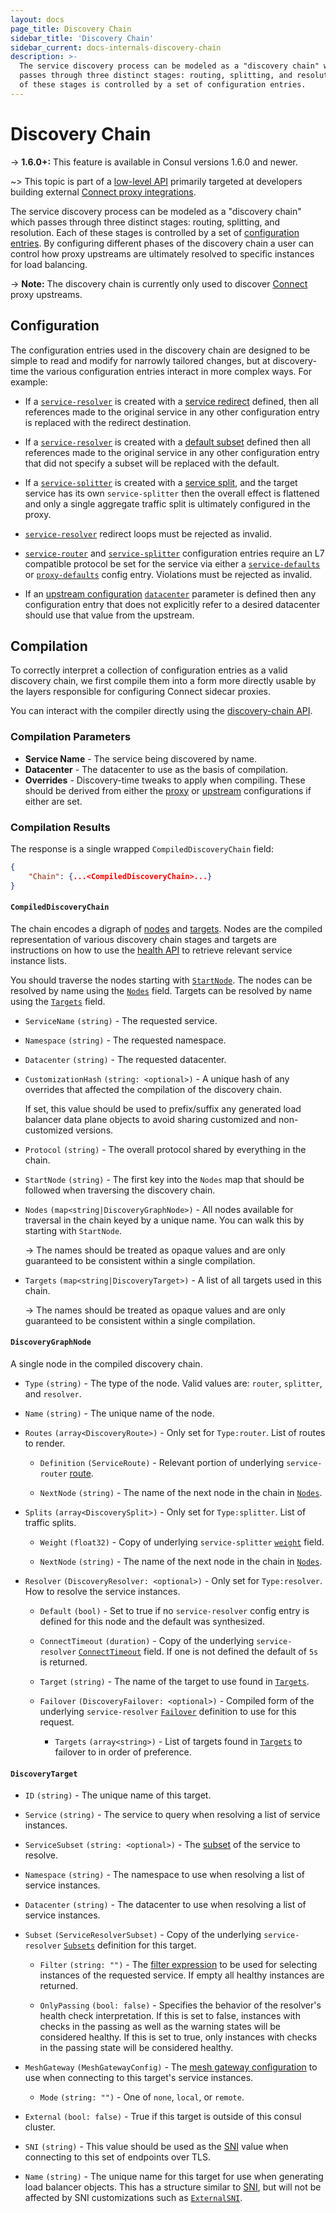 ```yaml
---
layout: docs
page_title: Discovery Chain
sidebar_title: 'Discovery Chain'
sidebar_current: docs-internals-discovery-chain
description: >-
  The service discovery process can be modeled as a "discovery chain" which
  passes through three distinct stages: routing, splitting, and resolution. Each
  of these stages is controlled by a set of configuration entries.
---
```


# Discovery Chain

-> **1.6.0+:** This feature is available in Consul versions 1.6.0 and newer.

~> This topic is part of a [low-level API](/api/discovery-chain.html)
primarily targeted at developers building external [Connect proxy
integrations](/docs/connect/proxies/integrate.html).

The service discovery process can be modeled as a "discovery chain" which
passes through three distinct stages: routing, splitting, and resolution. Each
of these stages is controlled by a set of [configuration
entries](/docs/agent/config_entries.html). By configuring different phases of
the discovery chain a user can control how proxy upstreams are ultimately
resolved to specific instances for load balancing.

-> **Note:** The discovery chain is currently only used to discover
[Connect](/docs/connect) proxy upstreams.

## Configuration

The configuration entries used in the discovery chain are designed to be simple
to read and modify for narrowly tailored changes, but at discovery-time the
various configuration entries interact in more complex ways. For example:

- If a [`service-resolver`](/docs/agent/config-entries/service-resolver.html)
  is created with a [service
  redirect](/docs/agent/config-entries/service-resolver.html#service) defined,
  then all references made to the original service in any other configuration
  entry is replaced with the redirect destination.

- If a [`service-resolver`](/docs/agent/config-entries/service-resolver.html)
  is created with a [default
  subset](/docs/agent/config-entries/service-resolver.html#defaultsubset)
  defined then all references made to the original service in any other
  configuration entry that did not specify a subset will be replaced with the
  default.

- If a [`service-splitter`](/docs/agent/config-entries/service-splitter.html)
  is created with a [service
  split](/docs/agent/config-entries/service-splitter.html#splits), and the target service has its
  own `service-splitter` then the overall effect is flattened and only a single
  aggregate traffic split is ultimately configured in the proxy.

- [`service-resolver`](/docs/agent/config-entries/service-resolver.html)
  redirect loops must be rejected as invalid.

- [`service-router`](/docs/agent/config-entries/service-router.html) and
  [`service-splitter`](/docs/agent/config-entries/service-splitter.html)
  configuration entries require an L7 compatible protocol be set for the
  service via either a
  [`service-defaults`](/docs/agent/config-entries/service-defaults.html) or
  [`proxy-defaults`](/docs/agent/config-entries/proxy-defaults.html) config
  entry. Violations must be rejected as invalid.

- If an [upstream
  configuration](/docs/connect/registration/service-registration.html#upstream-configuration-reference)
  [`datacenter`](/docs/connect/registration/service-registration.html#datacenter)
  parameter is defined then any configuration entry that does not explicitly
  refer to a desired datacenter should use that value from the upstream.

## Compilation

To correctly interpret a collection of configuration entries as a valid
discovery chain, we first compile them into a form more directly usable by the
layers responsible for configuring Connect sidecar proxies.

You can interact with the compiler directly using the [discovery-chain
API](/api/discovery-chain.html).

### Compilation Parameters

- **Service Name** - The service being discovered by name.
- **Datacenter** - The datacenter to use as the basis of compilation.
- **Overrides** - Discovery-time tweaks to apply when compiling. These should
  be derived from either the
  [proxy](/docs/connect/registration/service-registration.html#complete-configuration-example)
  or
  [upstream](/docs/connect/registration/service-registration.html#upstream-configuration-reference)
  configurations if either are set.

### Compilation Results

The response is a single wrapped `CompiledDiscoveryChain` field:

```json
{
    "Chain": {...<CompiledDiscoveryChain>...}
}
```

#### `CompiledDiscoveryChain`

The chain encodes a digraph of [nodes](#discoverygraphnode) and
[targets](#discoverytarget). Nodes are the compiled representation of various
discovery chain stages and targets are instructions on how to use the [health
API](/api/health.html#list-nodes-for-connect-capable-service) to retrieve
relevant service instance lists.

You should traverse the nodes starting with [`StartNode`](#startnode). The
nodes can be resolved by name using the [`Nodes`](#nodes) field. Targets can be
resolved by name using the [`Targets`](#targets) field.

- `ServiceName` `(string)` - The requested service.
- `Namespace` `(string)` - The requested namespace.
- `Datacenter` `(string)` - The requested datacenter.

- `CustomizationHash` `(string: <optional>)` - A unique hash of any overrides
  that affected the compilation of the discovery chain.

  If set, this value should be used to prefix/suffix any generated load
  balancer data plane objects to avoid sharing customized and non-customized
  versions.

- `Protocol` `(string)` - The overall protocol shared by everything in the
  chain.

- `StartNode` `(string)` - The first key into the `Nodes` map that should be
  followed when traversing the discovery chain.

- `Nodes` `(map<string|DiscoveryGraphNode>)` - All nodes available for traversal in
  the chain keyed by a unique name. You can walk this by starting with
  `StartNode`.

  -> The names should be treated as opaque values and are only guaranteed to be
  consistent within a single compilation.

- `Targets` `(map<string|DiscoveryTarget>)` - A list of all targets used in this chain.

  -> The names should be treated as opaque values and are only guaranteed to be
  consistent within a single compilation.

#### `DiscoveryGraphNode`

A single node in the compiled discovery chain.

- `Type` `(string)` - The type of the node. Valid values are: `router`,
  `splitter`, and `resolver`.

- `Name` `(string)` - The unique name of the node.

- `Routes` `(array<DiscoveryRoute>)` - Only set for `Type:router`. List of routes to
  render.

  - `Definition` `(ServiceRoute)` - Relevant portion of underlying
    `service-router`
    [route](/docs/agent/config-entries/service-router.html#routes).

  - `NextNode` `(string)` - The name of the next node in the chain in [`Nodes`](#nodes).

- `Splits` `(array<DiscoverySplit>)` - Only set for `Type:splitter`. List of traffic
  splits.

  - `Weight` `(float32)` - Copy of underlying `service-splitter`
    [`weight`](/docs/agent/config-entries/service-splitter.html#weight) field.

  - `NextNode` `(string)` - The name of the next node in the chain in [`Nodes`](#nodes).

- `Resolver` `(DiscoveryResolver: <optional>)` - Only set for `Type:resolver`. How
  to resolve the service instances.

  - `Default` `(bool)` - Set to true if no `service-resolver` config entry is
    defined for this node and the default was synthesized.

  - `ConnectTimeout` `(duration)` - Copy of the underlying `service-resolver`
    [`ConnectTimeout`](/docs/agent/config-entries/service-resolver.html#connecttimeout)
    field. If one is not defined the default of `5s` is returned.

  - `Target` `(string)` - The name of the target to use found in [`Targets`](#targets).

  - `Failover` `(DiscoveryFailover: <optional>)` - Compiled form of the
    underlying `service-resolver`
    [`Failover`](/docs/agent/config-entries/service-resolver.html#failover)
    definition to use for this request.

    - `Targets` `(array<string>)` - List of targets found in
      [`Targets`](#targets) to failover to in order of preference.

#### `DiscoveryTarget`

- `ID` `(string)` - The unique name of this target.

- `Service` `(string)` - The service to query when resolving a list of service instances.

- `ServiceSubset` `(string: <optional>)` - The
  [subset](/docs/agent/config-entries/service-resolver.html#service-subsets) of
  the service to resolve.

- `Namespace` `(string)` - The namespace to use when resolving a list of service instances.

- `Datacenter` `(string)` - The datacenter to use when resolving a list of service instances.

- `Subset` `(ServiceResolverSubset)` - Copy of the underlying
  `service-resolver`
  [`Subsets`](/docs/agent/config-entries/service-resolver.html#subsets)
  definition for this target.

  - `Filter` `(string: "")` - The
    [filter expression](/api/features/filtering.html) to be used for selecting
    instances of the requested service. If empty all healthy instances are
    returned.

  - `OnlyPassing` `(bool: false)` - Specifies the behavior of the resolver's
    health check interpretation. If this is set to false, instances with checks
    in the passing as well as the warning states will be considered healthy. If
    this is set to true, only instances with checks in the passing state will
    be considered healthy.

- `MeshGateway` `(MeshGatewayConfig)` - The [mesh gateway
  configuration](/docs/connect/mesh_gateway.html#connect-proxy-configuration)
  to use when connecting to this target's service instances.

  - `Mode` `(string: "")` - One of `none`, `local`, or `remote`.

- `External` `(bool: false)` - True if this target is outside of this consul cluster.

- `SNI` `(string)` - This value should be used as the
  [SNI](https://en.wikipedia.org/wiki/Server_Name_Indication) value when
  connecting to this set of endpoints over TLS.

- `Name` `(string)` - The unique name for this target for use when generating
  load balancer objects. This has a structure similar to [SNI](#sni), but will
  not be affected by SNI customizations such as
  [`ExternalSNI`](/docs/agent/config-entries/service-defaults.html#externalsni).
